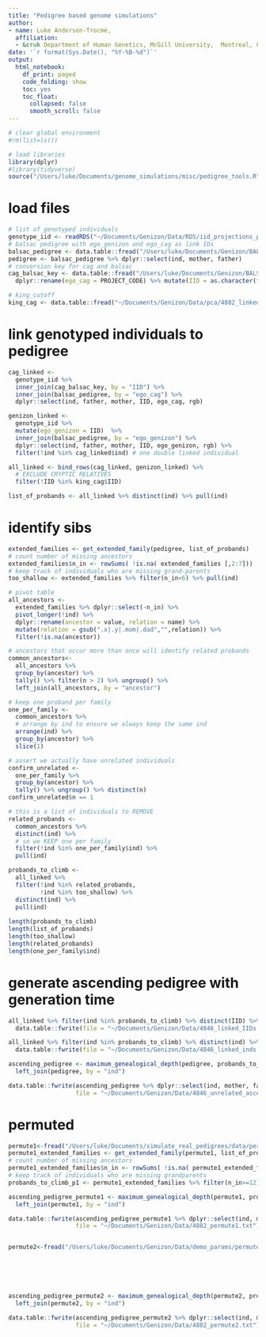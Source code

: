 ```yaml
---
title: "Pedigree based genome simulations"
author:
- name: Luke Anderson-Trocmé,
  affiliation:
  - &cruk Department of Human Genetics, McGill University,  Montreal, Canada
date: '`r format(Sys.Date(), "%Y-%B-%d")`'
output:
  html_notebook:
    df_print: paged
    code_folding: show
    toc: yes
    toc_float:
      collapsed: false
      smooth_scroll: false
---
```


```r
# clear global environment
#rm(list=ls())

# load libraries
library(dplyr)
#library(tidyverse)
source("/Users/luke/Documents/genome_simulations/misc/pedigree_tools.R")
```

# load files
```r
# list of genotyped individuals
genotype_iid <- readRDS("~/Documents/Genizon/Data/RDS/iid_projections_presumed_fc.RDS") %>% dplyr::select(IID, rgb)
# balsac pedigree with ego_genizon and ego_cag as link IDs
balsac_pedigree <- data.table::fread("/Users/luke/Documents/Genizon/BALSAC/Balsac_aout_2021_v2/tout_balsac.csv") %>% mutate(ego_genizon = as.character(ego_genizon))
pedigree <- balsac_pedigree %>% dplyr::select(ind, mother, father)
# conversion key for cag and balsac
cag_balsac_key <- data.table::fread("/Users/luke/Documents/Genizon/BALSAC/data_Gravel936028_PROJECT_CODE_file111.csv") %>%
  dplyr::rename(ego_cag = PROJECT_CODE) %>% mutate(IID = as.character(file111))

# king_cutoff
king_cag <- data.table::fread("~/Documents/Genizon/Data/pca/4882_linked_IIDs_ld_king.king.cutoff.out.id")
```

# link genotyped individuals to pedigree
```r
cag_linked <-
  genotype_iid %>%
  inner_join(cag_balsac_key, by = "IID") %>% 
  inner_join(balsac_pedigree, by = "ego_cag") %>%
  dplyr::select(ind, father, mother, IID, ego_cag, rgb)

genizon_linked <-
  genotype_iid %>% 
  mutate(ego_genizon = IID)  %>%
  inner_join(balsac_pedigree, by = "ego_genizon") %>%
  dplyr::select(ind, father, mother, IID, ego_genizon, rgb) %>%
  filter(!ind %in% cag_linked$ind) # one double linked individual

all_linked <- bind_rows(cag_linked, genizon_linked) %>% 
  # EXCLUDE CRYPTIC RELATIVES
  filter(!IID %in% king_cag$IID)

list_of_probands <- all_linked %>% distinct(ind) %>% pull(ind)
```

# identify sibs
```r

extended_families <- get_extended_family(pedigree, list_of_probands)
# count number of missing ancestors
extended_families$n_in <- rowSums( !is.na( extended_families [,2:7]))
# keep track of individuals who are missing grand-parents
too_shallow <- extended_families %>% filter(n_in<6) %>% pull(ind)

# pivot table
all_ancestors <-
  extended_families %>% dplyr::select(-n_in) %>%
  pivot_longer(!ind) %>%
  dplyr::rename(ancestor = value, relation = name) %>%
  mutate(relation = gsub(".x|.y|.mom|.dad","",relation)) %>%
  filter(!is.na(ancestor))

# ancestors that occur more than once will identify related probands
common_ancestors<-
  all_ancestors %>%
  group_by(ancestor) %>%
  tally() %>% filter(n > 2) %>% ungroup() %>%
  left_join(all_ancestors, by = "ancestor")

# keep one proband per family
one_per_family <-
  common_ancestors %>%
  # arrange by ind to ensure we always keep the same ind
  arrange(ind) %>%
  group_by(ancestor) %>%
  slice(1)

# assert we actually have unrelated individuals
confirm_unrelated <- 
  one_per_family %>%
  group_by(ancestor) %>%
  tally() %>% ungroup() %>% distinct(n)
confirm_unrelated$n == 1

# this is a list of individuals to REMOVE
related_probands <-
  common_ancestors %>%
  distinct(ind) %>%
  # so we KEEP one per family
  filter(!ind %in% one_per_family$ind) %>%
  pull(ind)

probands_to_climb <-
  all_linked %>%
  filter(!ind %in% related_probands,
         !ind %in% too_shallow) %>%
  distinct(ind) %>%
  pull(ind)
  
length(probands_to_climb)
length(list_of_probands)
length(too_shallow)
length(related_probands)
length(one_per_family$ind)
```

# generate ascending pedigree with generation time
```r
all_linked %>% filter(ind %in% probands_to_climb) %>% distinct(IID) %>% 
  data.table::fwrite(file = "~/Documents/Genizon/Data/4846_linked_IIDs.txt", col.names = F)

all_linked %>% filter(ind %in% probands_to_climb) %>% distinct(ind) %>% 
  data.table::fwrite(file = "~/Documents/Genizon/Data/4846_linked_inds.txt", col.names = F)

ascending_pedigree <- maximum_genealogical_depth(pedigree, probands_to_climb) %>%
  left_join(pedigree, by = "ind")

data.table::fwrite(ascending_pedigree %>% dplyr::select(ind, mother, father, generation), 
                   file = "~/Documents/Genizon/Data/4846_unrelated_ascending_pedigree.txt")
```
# permuted
```r
permute1<-fread("/Users/luke/Documents/simulate_real_pedigrees/data/permute_1.csv") %>% dplyr::select(ind, mother, father)
permute1_extended_families <- get_extended_family(permute1, list_of_probands)
# count number of missing ancestors
permute1_extended_families$n_in <- rowSums( !is.na( permute1_extended_families [,2:15]))
# keep track of individuals who are missing grandparents
probands_to_climb_p1 <- permute1_extended_families %>% filter(n_in>=12) %>% pull(ind)

ascending_pedigree_permute1 <- maximum_genealogical_depth(permute1, probands_to_climb_p1) %>%
  left_join(permute1, by = "ind")

data.table::fwrite(ascending_pedigree_permute1 %>% dplyr::select(ind, mother, father, generation), 
                   file = "~/Documents/Genizon/Data/4882_permute1.txt")


permute2<-fread("/Users/luke/Documents/Genizon/Data/demo_params/permute_2.csv") %>% dplyr::select(ind, mother, father)






ascending_pedigree_permute2 <- maximum_genealogical_depth(permute2, probands_to_climb) %>%
  left_join(permute2, by = "ind")

data.table::fwrite(ascending_pedigree_permute2 %>% dplyr::select(ind, mother, father, generation), 
                   file = "~/Documents/Genizon/Data/4882_permute2.txt")
```
